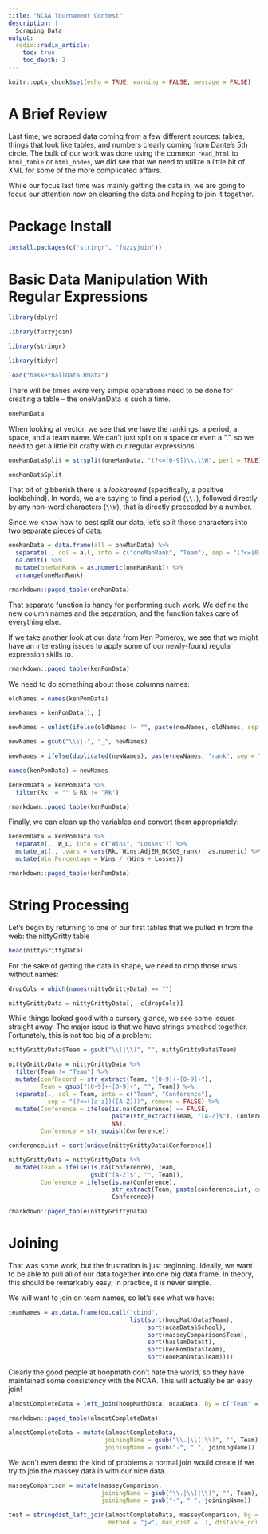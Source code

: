 ```yaml
---
title: "NCAA Tournament Contest"
description: |
  Scraping Data
output:
  radix::radix_article:
    toc: true
    toc_depth: 2
---
```


```r
knitr::opts_chunk$set(echo = TRUE, warning = FALSE, message = FALSE)
```

# A Brief Review

Last time, we scraped data coming from a few different sources: tables, things that look like tables, and numbers clearly coming from Dante's 5th circle. The bulk of our work was done using the common `read_html` to `html_table` or `html_nodes`, we did see that we need to utilize a little bit of XML for some of the more complicated affairs.  

While our focus last time was mainly getting the data in, we are going to focus our attention now on cleaning the data and hoping to join it together.

# Package Install

```r
install.packages(c("stringr", "fuzzyjoin"))
```


# Basic Data Manipulation With Regular Expressions

```r
library(dplyr)

library(fuzzyjoin)

library(stringr)

library(tidyr)

load("basketballData.RData")
```

There will be times were very simple operations need to be done for creating a table -- the oneManData is such a time.

```r
oneManData
```

When looking at vector, we see that we have the rankings, a period, a space, and a team name. We can't just split on a space or even a ". ", so we need to get a little bit crafty with our regular expressions.

```r
oneManDataSplit = strsplit(oneManData, "(?<=[0-9])\\.\\W", perl = TRUE)

oneManDataSplit
```

That bit of gibberish there is a *lookaround* (specifically, a positive lookbehind). In words, we are saying to find a period (`\\.`), followed directly by any non-word characters (`\\W`), that is directly preceeded by a number.

Since we know how to best split our data, let's split those characters into two separate pieces of data:

```r
oneManData = data.frame(all = oneManData) %>% 
  separate(., col = all, into = c("oneManRank", "Team"), sep = "(?<=[0-9])\\.\\W") %>% 
  na.omit() %>% 
  mutate(oneManRank = as.numeric(oneManRank)) %>% 
  arrange(oneManRank)

rmarkdown::paged_table(oneManData)
```

That separate function is handy for performing such work. We define the new column names and the separation, and the function takes care of everything else. 

If we take another look at our data from Ken Pomeroy, we see that we might have an interesting issues to apply some of our newly-found regular expression skills to.

```r
rmarkdown::paged_table(kenPomData)
```

We need to do something about those columns names:

```r
oldNames = names(kenPomData)

newNames = kenPomData[1, ]

newNames = unlist(ifelse(oldNames != "", paste(newNames, oldNames, sep = "_"), newNames))

newNames = gsub("\\s|-", "_", newNames)

newNames = ifelse(duplicated(newNames), paste(newNames, "rank", sep = "_"), newNames)

names(kenPomData) = newNames

kenPomData = kenPomData %>% 
  filter(Rk != "" & Rk != "Rk")

rmarkdown::paged_table(kenPomData)
```


Finally, we can clean up the variables and convert them appropriately:

```r
kenPomData = kenPomData %>% 
  separate(., W_L, into = c("Wins", "Losses")) %>%
  mutate_at(., .vars = vars(Rk, Wins:AdjEM_NCSOS_rank), as.numeric) %>% 
  mutate(Win_Percentage = Wins / (Wins + Losses))

rmarkdown::paged_table(kenPomData)
```


# String Processing

Let's begin by returning to one of our first tables that we pulled in from the web: the nittyGritty table

```r
head(nittyGrittyData)
```

For the sake of getting the data in shape, we need to drop those rows without names:

```r
dropCols = which(names(nittyGrittyData) == "")

nittyGrittyData = nittyGrittyData[, -c(dropCols)]
```

While things looked good with a cursory glance, we see some issues straight away. The major issue is that we have strings smashed together. Fortunately, this is not too big of a problem:

```r
nittyGrittyData$Team = gsub("\\(|\\)", "", nittyGrittyData$Team)

nittyGrittyData = nittyGrittyData %>% 
  filter(Team != "Team") %>% 
  mutate(confRecord = str_extract(Team, "[0-9]+-[0-9]+"), 
         Team = gsub("[0-9]+-[0-9]+", "", Team)) %>% 
  separate(., col = Team, into = c("Team", "Conference"), 
           sep = "(?<=([a-z])([A-Z]))", remove = FALSE) %>% 
  mutate(Conference = ifelse(is.na(Conference) == FALSE, 
                             paste(str_extract(Team, "[A-Z]$"), Conference, sep = ""), 
                             NA), 
         Conference = str_squish(Conference))

conferenceList = sort(unique(nittyGrittyData$Conference))

nittyGrittyData = nittyGrittyData %>% 
  mutate(Team = ifelse(is.na(Conference), Team, 
                       gsub("[A-Z]$", "", Team)), 
         Conference = ifelse(is.na(Conference), 
                             str_extract(Team, paste(conferenceList, collapse = "|")), 
                             Conference))

rmarkdown::paged_table(nittyGrittyData)
```

# Joining

That was some work, but the frustration is just beginning. Ideally, we want to be able to pull all of our data together into one big data frame. In theory, this should be remarkably easy; in practice, it is never simple.

We will want to join on team names, so let's see what we have:

```r
teamNames = as.data.frame(do.call("cbind", 
                                  list(sort(hoopMathData$Team), 
                                       sort(ncaaData$School), 
                                       sort(masseyComparison$Team), 
                                       sort(haslamData$t), 
                                       sort(kenPomData$Team), 
                                       sort(oneManData$Team))))
```

Clearly the good people at hoopmath don't hate the world, so they have maintained some consistency with the NCAA. This will actually be an easy join!

```r
almostCompleteData = left_join(hoopMathData, ncaaData, by = c("Team" = "School"))

rmarkdown::paged_table(almostCompleteData)
```


```r
almostCompleteData = mutate(almostCompleteData, 
                           joiningName = gsub("\\.|\\(|\\)", "", Team), 
                           joiningName = gsub("-", " ", joiningName))
```

We won't even demo the kind of problems a normal join would create if we try to join the massey data in with our nice data.

```r
masseyComparison = mutate(masseyComparison, 
                          joiningName = gsub("\\.|\\(|\\)", "", Team), 
                          joiningName = gsub("-", " ", joiningName))

test = stringdist_left_join(almostCompleteData, masseyComparison, by = "joiningName", 
                            method = "jw", max_dist = .1, distance_col = "distance")
```

